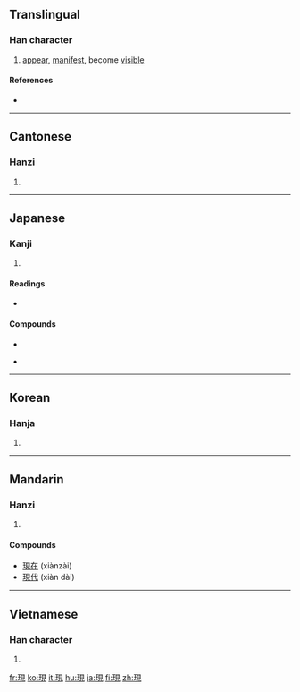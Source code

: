 {{also|现}}
==Translingual==

===Han character===
{{Han char|rn=96|rad=玉|as=07|sn=11|four=1611<sub>0</sub>|canj=一土月山山 (MGBUU)|ids=⿰[[王]][[見]]}}

# [[appear]], [[manifest]], become [[visible]]

====References====
* {{Han ref|kx=0732.220|dkj=21004|dj=1143.180|hdz=21116.030|uh=73FE|ud=29694|bh=B27B|bd=45691}}

----

==Cantonese==

===Hanzi===
{{yue-hanzi|jyut=|y=yin6|sim=现}}

# {{defn|Cantonese|sort=玉07}}

----

==Japanese==

===Kanji===
{{ja-kanji|grade=5|rs=玉07}}

# {{defn|Japanese|sort=玉07}}

====Readings====
* {{ja-readings|on=[[げん]] (gen), [[けん]] (ken)|kun=[[あらわれる]] (arawareru), [[あらわす]] (arawasu), [[うつつ]] (utsutsu)}}

====Compounds====
{{top2}}
* {{term|現代||the present day, modern times|tr=[[げんだい]], [[gendai]]|lang=ja|sc=Jpan}}
{{mid2}}
* {{term|現金||cash|tr=[[げんきん]], [[genkin]]|lang=ja|sc=Jpan}}
{{bottom}}

----

==Korean==

===Hanja===
{{ko-hanja|hangeul=[[현]]|eumhun=|rv=hyeon|mr=hyŏn|y=hyen}}

# {{defn|Korean|sort=玉07}}

----

==Mandarin==

===Hanzi===
{{cmn-hanzi|sim=现|pin=[[xiàn]] ([[xian4]])|wg=hsien<sup>4</sup>}}

# {{defn|Mandarin|sort=玉07}}

====Compounds====
* [[現在]] (xiànzài)
* [[現代]] (xiàn dài)

----

==Vietnamese==

===Han character===
{{vi-hantu|[[hiện]], [[hẹn]], [[kén]]|rs=玉07}}

# {{defn|Vietnamese|sort=玉07}}

[[fr:現]]
[[ko:現]]
[[it:現]]
[[hu:現]]
[[ja:現]]
[[fi:現]]
[[zh:現]]